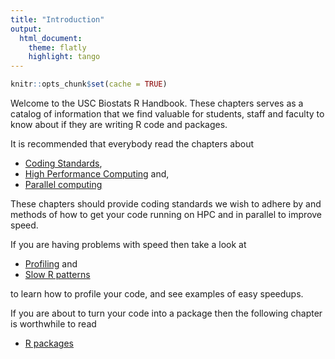 ```yaml
---
title: "Introduction"
output:
  html_document:
    theme: flatly
    highlight: tango
---
```


```r
knitr::opts_chunk$set(cache = TRUE)
```

Welcome to the USC Biostats R Handbook. These chapters serves as a catalog of information that we find valuable for students, staff and faculty to know about if they are writing R code and packages.


It is recommended that everybody read the chapters about 

- [Coding Standards](handbook-standards.html),
- [High Performance Computing](handbook-hpc.html) and,
- [Parallel computing](handbook-parallel.html)

These chapters should provide coding standards we wish to adhere by and methods of how to get your code running on HPC and in parallel to improve speed.

If you are having problems with speed then take a look at

- [Profiling](handbook-profiling.html) and
- [Slow R patterns](handbook-slow-patterns.html)

to learn how to profile your code, and see examples of easy speedups.

If you are about to turn your code into a package then the following chapter is worthwhile to read

- [R packages](handbook-r_package.html)
